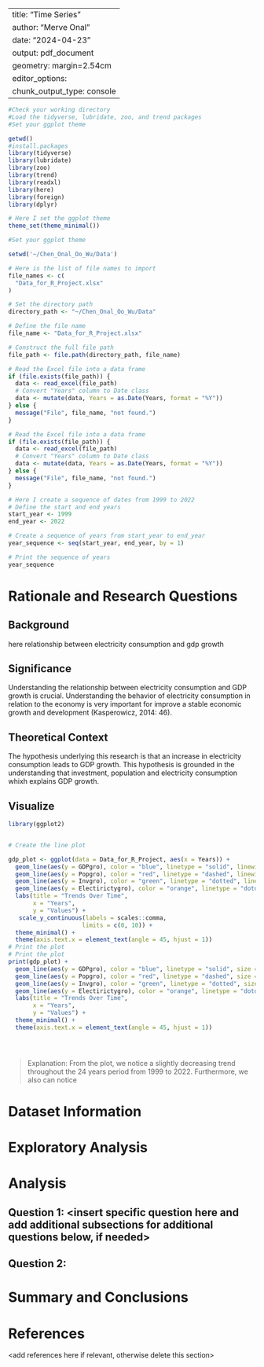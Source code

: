 \newpage
\tableofcontents 
\newpage
\listoftables 
\newpage
\listoffigures 
\newpage

---
title: "Time Series"
author: "Merve Onal"
date: "2024-04-23"
output: pdf_document
geometry: margin=2.54cm
editor_options: 
  chunk_output_type: console
---
```r

#Check your working directory
#Load the tidyverse, lubridate, zoo, and trend packages
#Set your ggplot theme

getwd()
#install.packages
library(tidyverse)
library(lubridate)
library(zoo)
library(trend)
library(readxl)
library(here)
library(foreign)
library(dplyr)

# Here I set the ggplot theme
theme_set(theme_minimal())

```

```r

#Set your ggplot theme

setwd('~/Chen_Onal_Oo_Wu/Data')

# Here is the list of file names to import
file_names <- c(
  "Data_for_R_Project.xlsx"
)

```
```r

# Set the directory path
directory_path <- "~/Chen_Onal_Oo_Wu/Data"

# Define the file name
file_name <- "Data_for_R_Project.xlsx"

# Construct the full file path
file_path <- file.path(directory_path, file_name)

# Read the Excel file into a data frame
if (file.exists(file_path)) {
  data <- read_excel(file_path)
  # Convert "Years" column to Date class
  data <- mutate(data, Years = as.Date(Years, format = "%Y"))
} else {
  message("File", file_name, "not found.")
}

```

```r

# Read the Excel file into a data frame
if (file.exists(file_path)) {
  data <- read_excel(file_path)
  # Convert "Years" column to Date class
  data <- mutate(data, Years = as.Date(Years, format = "%Y"))
} else {
  message("File", file_name, "not found.")
}

```

```r
# Here I create a sequence of dates from 1999 to 2022
# Define the start and end years
start_year <- 1999
end_year <- 2022

# Create a sequence of years from start_year to end_year
year_sequence <- seq(start_year, end_year, by = 1)

# Print the sequence of years
year_sequence


```

# Rationale and Research Questions

## Background

here relationship between electricity consumption and gdp growth

## Significance

Understanding the relationship between electricity consumption and GDP growth is crucial. Understanding the behavior of electricity consumption in relation to the economy is very important for improve
a stable economic growth and development (Kasperowicz, 2014: 46).


## Theoretical Context

The hypothesis underlying this research is that an increase in electricity consumption leads to GDP growth. This hypothesis is grounded in the understanding that investment, population and electricity consumption whixh explains GDP growth.

## Visualize
```r
library(ggplot2)


# Create the line plot

gdp_plot <- ggplot(data = Data_for_R_Project, aes(x = Years)) +
  geom_line(aes(y = GDPgro), color = "blue", linetype = "solid", linewidth = 1) +
  geom_line(aes(y = Popgro), color = "red", linetype = "dashed", linewidth = 1) +
  geom_line(aes(y = Invgro), color = "green", linetype = "dotted", linewidth = 1) +
  geom_line(aes(y = Electirictygro), color = "orange", linetype = "dotdash", linewidth = 1) +
  labs(title = "Trends Over Time",
       x = "Years",
       y = "Values") +
   scale_y_continuous(labels = scales::comma,  
                     limits = c(0, 10)) + 
  theme_minimal() +
  theme(axis.text.x = element_text(angle = 45, hjust = 1))
# Print the plot
# Print the plot
print(gdp_plot) +
  geom_line(aes(y = GDPgro), color = "blue", linetype = "solid", size = 1) +
  geom_line(aes(y = Popgro), color = "red", linetype = "dashed", size = 1) +
  geom_line(aes(y = Invgro), color = "green", linetype = "dotted", size = 1) +
  geom_line(aes(y = Electirictygro), color = "orange", linetype = "dotdash", size = 1) +
  labs(title = "Trends Over Time",
       x = "Years",
       y = "Values") +
  theme_minimal() +
  theme(axis.text.x = element_text(angle = 45, hjust = 1))





```

>Explanation: From the plot, we notice a slightly decreasing trend throughout the 24 years period from 1999 to 2022. Furthermore, we also can notice 

# Dataset Information



\newpage

# Exploratory Analysis 



\newpage

# Analysis



## Question 1: <insert specific question here and add additional subsections for additional questions below, if needed>

## Question 2: 




\newpage

# Summary and Conclusions


\newpage

# References
<add references here if relevant, otherwise delete this section> 
